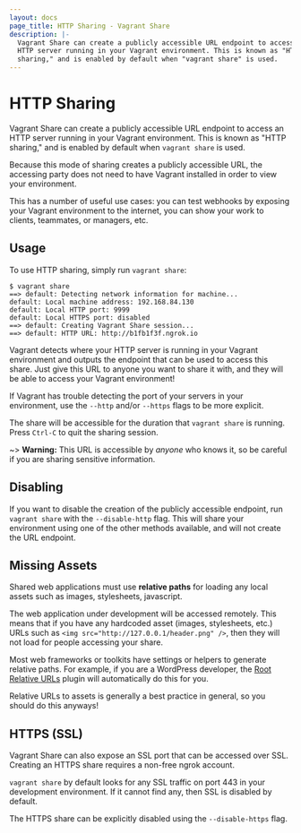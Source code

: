```yaml
---
layout: docs
page_title: HTTP Sharing - Vagrant Share
description: |-
  Vagrant Share can create a publicly accessible URL endpoint to access an
  HTTP server running in your Vagrant environment. This is known as "HTTP
  sharing," and is enabled by default when "vagrant share" is used.
---
```


# HTTP Sharing

Vagrant Share can create a publicly accessible URL endpoint to access an
HTTP server running in your Vagrant environment. This is known as "HTTP
sharing," and is enabled by default when `vagrant share` is used.

Because this mode of sharing creates a publicly accessible URL, the accessing
party does not need to have Vagrant installed in order to view your environment.

This has a number of useful use cases: you can test webhooks by exposing
your Vagrant environment to the internet, you can show your work to clients,
teammates, or managers, etc.

## Usage

To use HTTP sharing, simply run `vagrant share`:

```shell-session
$ vagrant share
==> default: Detecting network information for machine...
default: Local machine address: 192.168.84.130
default: Local HTTP port: 9999
default: Local HTTPS port: disabled
==> default: Creating Vagrant Share session...
==> default: HTTP URL: http://b1fb1f3f.ngrok.io
```

Vagrant detects where your HTTP server is running in your Vagrant environment
and outputs the endpoint that can be used to access this share. Just give
this URL to anyone you want to share it with, and they will be able to access
your Vagrant environment!

If Vagrant has trouble detecting the port of your servers in your environment,
use the `--http` and/or `--https` flags to be more explicit.

The share will be accessible for the duration that `vagrant share` is running.
Press `Ctrl-C` to quit the sharing session.

~> **Warning:** This URL is accessible by _anyone_
who knows it, so be careful if you are sharing sensitive information.

## Disabling

If you want to disable the creation of the publicly accessible endpoint,
run `vagrant share` with the `--disable-http` flag. This will share your
environment using one of the other methods available, and will not create
the URL endpoint.

## Missing Assets

Shared web applications must use **relative paths** for loading any
local assets such as images, stylesheets, javascript.

The web application under development will be accessed remotely. This means
that if you have any hardcoded asset (images, stylesheets, etc.) URLs
such as `<img src="http://127.0.0.1/header.png" />`, then they will not load
for people accessing your share.

Most web frameworks or toolkits have settings or helpers to generate
relative paths. For example, if you are a WordPress developer, the
[Root Relative URLs](http://wordpress.org/plugins/root-relative-urls/) plugin
will automatically do this for you.

Relative URLs to assets is generally a best practice in general, so you
should do this anyways!

## HTTPS (SSL)

Vagrant Share can also expose an SSL port that can be accessed over
SSL. Creating an HTTPS share requires a non-free ngrok account.

`vagrant share` by default looks for any SSL traffic on port 443 in your
development environment. If it cannot find any, then SSL is disabled by
default.

The HTTPS share can be explicitly disabled using the `--disable-https` flag.

